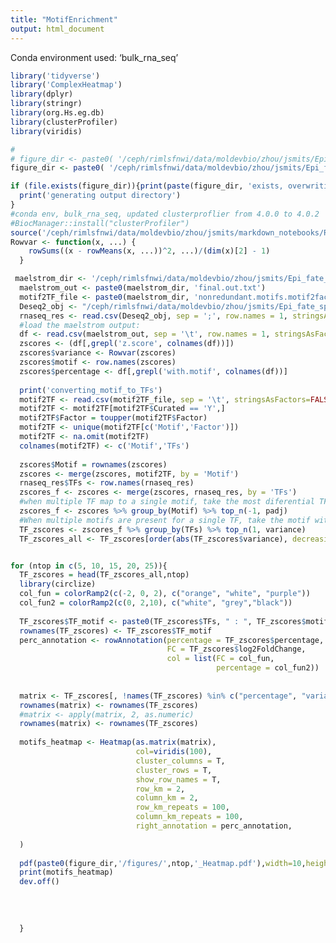 ---
title: "MotifEnrichment"
output: html_document
---
Conda environment used: 'bulk_rna_seq'

```{r setup, include=FALSE}
library('tidyverse')
library('ComplexHeatmap')
library(dplyr)
library(stringr)
library(org.Hs.eg.db)
library(clusterProfiler)
library(viridis)

#
# figure_dir <- paste0( '/ceph/rimlsfnwi/data/moldevbio/zhou/jsmits/Epi_fate_specifiers/analysis/CREs_MotifEnrichment/', Sys.Date())
figure_dir <- paste0( '/ceph/rimlsfnwi/data/moldevbio/zhou/jsmits/Epi_fate_specifiers/analysis/CREs_MotifEnrichment/', '2021-29-10')

if (file.exists(figure_dir)){print(paste(figure_dir, 'exists, overwriting files if present'))} else {dir.create(file.path(figure_dir))
  print('generating output directory')
}
#conda env, bulk_rna_seq, updated clusterproflier from 4.0.0 to 4.0.2
#BiocManager::install("clusterProfiler")
source('/ceph/rimlsfnwi/data/moldevbio/zhou/jsmits/markdown_notebooks/R_functions/GOenrichment_clustprof_JS.R')
Rowvar <- function(x, ...) {
    rowSums((x - rowMeans(x, ...))^2, ...)/(dim(x)[2] - 1)
  }
```

```{r}
 maelstrom_dir <- '/ceph/rimlsfnwi/data/moldevbio/zhou/jsmits/Epi_fate_specifiers/analysis/CREs_MotifEnrichment/2021-29-10/maelstrom/expressedTFs/all_marks/'
  maelstrom_out <- paste0(maelstrom_dir, 'final.out.txt')
  motif2TF_file <- paste0(maelstrom_dir, 'nonredundant.motifs.motif2factors.txt')
  Deseq2_obj <- "/ceph/rimlsfnwi/data/moldevbio/zhou/jsmits/Epi_fate_specifiers/analysis/deseq2/output_figures_deseq2/2021-10-26/LSC_KC/KCvsLSC/all_genes.csv"
  rnaseq_res <- read.csv(Deseq2_obj, sep = ';', row.names = 1, stringsAsFactors=FALSE)
  #load the maelstrom output:
  df <- read.csv(maelstrom_out, sep = '\t', row.names = 1, stringsAsFactors=FALSE)
  zscores <- (df[,grepl('z.score', colnames(df))])
  zscores$variance <- Rowvar(zscores)
  zscores$motif <- row.names(zscores)
  zscores$percentage <- df[,grepl('with.motif', colnames(df))]
  
  print('converting_motif_to_TFs')
  motif2TF <- read.csv(motif2TF_file, sep = '\t', stringsAsFactors=FALSE, comment = '#')
  motif2TF <- motif2TF[motif2TF$Curated == 'Y',]
  motif2TF$Factor = toupper(motif2TF$Factor)
  motif2TF <- unique(motif2TF[c('Motif','Factor')])
  motif2TF <- na.omit(motif2TF)
  colnames(motif2TF) <- c('Motif','TFs')
  
  zscores$Motif = rownames(zscores)
  zscores <- merge(zscores, motif2TF, by = 'Motif')
  rnaseq_res$TFs <- row.names(rnaseq_res)
  zscores_f <- zscores <- merge(zscores, rnaseq_res, by = 'TFs')
  #when multiple TF map to a single motif, take the most diferential TF and contribute it to that motif
  zscores_f <- zscores %>% group_by(Motif) %>% top_n(-1, padj)
  #When multiple motifs are present for a single TF, take the motif with the highest variance
  TF_zscores <- zscores_f %>% group_by(TFs) %>% top_n(1, variance)
  TF_zscores_all <- TF_zscores[order(abs(TF_zscores$variance), decreasing = T),]


for (ntop in c(5, 10, 15, 20, 25)){
  TF_zscores = head(TF_zscores_all,ntop)
  library(circlize)
  col_fun = colorRamp2(c(-2, 0, 2), c("orange", "white", "purple"))
  col_fun2 = colorRamp2(c(0, 2,10), c("white", "grey","black"))
  
  TF_zscores$TF_motif <- paste0(TF_zscores$TFs, " : ", TF_zscores$motif)
  rownames(TF_zscores) <- TF_zscores$TF_motif
  perc_annotation <- rowAnnotation(percentage = TF_zscores$percentage, 
                                   FC = TF_zscores$log2FoldChange,
                                   col = list(FC = col_fun,
                                              percentage = col_fun2))
  
  
  matrix <- TF_zscores[, !names(TF_zscores) %in% c("percentage", "variance","Motif",'TFs','TF','ID','motif','baseMean','log2FoldChange','lfcSE','pvalue','padj','TF_motif')]
  rownames(matrix) <- rownames(TF_zscores)
  #matrix <- apply(matrix, 2, as.numeric)
  rownames(matrix) <- rownames(TF_zscores)
  
  motifs_heatmap <- Heatmap(as.matrix(matrix),
                            col=viridis(100),
                            cluster_columns = T,
                            cluster_rows = T,
                            show_row_names = T,
                            row_km = 2,
                            column_km = 2,
                            row_km_repeats = 100,
                            column_km_repeats = 100,
                            right_annotation = perc_annotation,
  
  )
  
  pdf(paste0(figure_dir,'/figures/',ntop,'_Heatmap.pdf'),width=10,height=10,paper='special')
  print(motifs_heatmap)
  dev.off()
  
  
  
  
  }
```


```{r}

```

